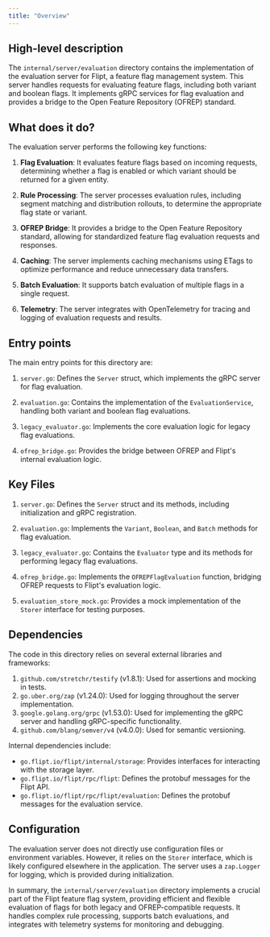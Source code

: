 ```yaml
---
title: "Overview"
---
```


## High-level description
The `internal/server/evaluation` directory contains the implementation of the evaluation server for Flipt, a feature flag management system. This server handles requests for evaluating feature flags, including both variant and boolean flags. It implements gRPC services for flag evaluation and provides a bridge to the Open Feature Repository (OFREP) standard.

## What does it do?
The evaluation server performs the following key functions:

1. **Flag Evaluation**: It evaluates feature flags based on incoming requests, determining whether a flag is enabled or which variant should be returned for a given entity.

2. **Rule Processing**: The server processes evaluation rules, including segment matching and distribution rollouts, to determine the appropriate flag state or variant.

3. **OFREP Bridge**: It provides a bridge to the Open Feature Repository standard, allowing for standardized feature flag evaluation requests and responses.

4. **Caching**: The server implements caching mechanisms using ETags to optimize performance and reduce unnecessary data transfers.

5. **Batch Evaluation**: It supports batch evaluation of multiple flags in a single request.

6. **Telemetry**: The server integrates with OpenTelemetry for tracing and logging of evaluation requests and results.

## Entry points
The main entry points for this directory are:

1. `server.go`: Defines the `Server` struct, which implements the gRPC server for flag evaluation.

2. `evaluation.go`: Contains the implementation of the `EvaluationService`, handling both variant and boolean flag evaluations.

3. `legacy_evaluator.go`: Implements the core evaluation logic for legacy flag evaluations.

4. `ofrep_bridge.go`: Provides the bridge between OFREP and Flipt's internal evaluation logic.

## Key Files

1. `server.go`: Defines the `Server` struct and its methods, including initialization and gRPC registration.

2. `evaluation.go`: Implements the `Variant`, `Boolean`, and `Batch` methods for flag evaluation.

3. `legacy_evaluator.go`: Contains the `Evaluator` type and its methods for performing legacy flag evaluations.

4. `ofrep_bridge.go`: Implements the `OFREPFlagEvaluation` function, bridging OFREP requests to Flipt's evaluation logic.

5. `evaluation_store_mock.go`: Provides a mock implementation of the `Storer` interface for testing purposes.

## Dependencies
The code in this directory relies on several external libraries and frameworks:

1. `github.com/stretchr/testify` (v1.8.1): Used for assertions and mocking in tests.
2. `go.uber.org/zap` (v1.24.0): Used for logging throughout the server implementation.
3. `google.golang.org/grpc` (v1.53.0): Used for implementing the gRPC server and handling gRPC-specific functionality.
4. `github.com/blang/semver/v4` (v4.0.0): Used for semantic versioning.

Internal dependencies include:
- `go.flipt.io/flipt/internal/storage`: Provides interfaces for interacting with the storage layer.
- `go.flipt.io/flipt/rpc/flipt`: Defines the protobuf messages for the Flipt API.
- `go.flipt.io/flipt/rpc/flipt/evaluation`: Defines the protobuf messages for the evaluation service.

## Configuration
The evaluation server does not directly use configuration files or environment variables. However, it relies on the `Storer` interface, which is likely configured elsewhere in the application. The server uses a `zap.Logger` for logging, which is provided during initialization.

In summary, the `internal/server/evaluation` directory implements a crucial part of the Flipt feature flag system, providing efficient and flexible evaluation of flags for both legacy and OFREP-compatible requests. It handles complex rule processing, supports batch evaluations, and integrates with telemetry systems for monitoring and debugging.